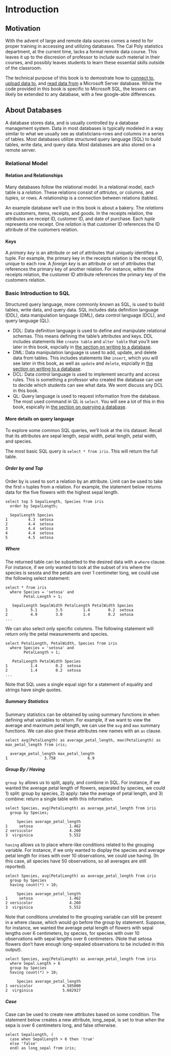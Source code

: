 # Introduction

## Motivation
With the advent of large and remote data sources comes a need to for proper training in accessing and utilizing databases. The Cal Poly statistics department, at the current time, lacks a formal remote data course. This leaves it up to the discresion of professor to include such material in their courses, and possibly leaves students to learn these essential skills outside of the classroom.

The technical purpose of this book is to demostrate how to [connect to](03-connections.Rmd), [upload data to](04-writing.Rmd), and [read data from](05-querying.Rmd) a Microsoft Server database. While the code provided in this book is specific to Microsoft SQL, the lessens can likely be extended to any database, with a few google-able differences. 

## About Databases
A database stores data, and is usually controlled by a database management system. Data in most databases is typically modeled in a way similar to what we usually see as statisticians--rows and columns in a series of tables. Most databases utilize structured query language (SQL) to build tables, write data, and query data. Most databases are also stored on a remote server. 

### Relational Model
#### Relation and Relationships
Many databases follow the relational model. In a relational model, each table is a *relation*. These relations consist of *attriutes*, or columns, and *tuples*, or rows. A relationship is a connection between relations (tables).

An example database we'll use in this book is about a bakery. The *relations* are customers, items, receipts, and goods. In the receipts relation, the *attributes* are receipt ID, customer ID, and date of purchase. Each *tuple* represents one receipt. One *relation* is that customer ID references the ID attribute of the customers relation.

#### Keys
A *primary key* is an attribute or set of attributes that uniquely identifies a tuple. For example, the primary key in the receipts relation is the receipt ID, unique to each row. A *foreign key* is an attribute or set of attributes that references the primary key of another relation. For instance, within the receipts relation, the customer ID attribute references the primary key of the customers relation.

### Basic Introduction to SQL
Structured query language, more commonly known as SQL, is used to build tables, write data, and query data. SQL includes data definition language (DDL), data manipulation language (DML), data control language (DCL), and query language (QL).

- DDL: Data definition language is used to define and manipulate relational schemas. This means defining the table's attributes and keys. DDL includes statements like `create table` and `alter table` that you'll see later in this book, espcially in [the section on writing to a database](04-writing.Rmd).
- DML: Data manipulation language is used to add, update, and delete data from tables. This includes statements like `insert`, which you will see later in this book, as well as `update` and `delete`, espcially in [the section on writing to a database](04-writing.Rmd).
- DCL: Data control language is used to implement security and access rules. This is something a professor who created the database can use to decide which students can see what data. We wont discuss any DCL in this book.
- QL: Query language is used to request information from the database. The most used command in QL is `select`. You will see a lot of this in this book, espically in [the section on querying a database](05-querying.Rmd).

#### More details on query language
To explore some common SQL queries, we'll look at the iris dataset. Recall that its attributes are sepal length, sepal width, petal length, petal width, and species.

The most basic SQL query is `select * from iris`. This will return the full table.

##### Order by and Top
Order by is used to sort a relation by an attribute. Limit can be used to take the first `n` tuples from a relation. For example, the statement below returns data for the five flowers with the highest sepal length.

```
select top 5 SepalLength, Species from iris 
  order by SepalLength;
```
```
  SepalLength Species
1         4.3  setosa
2         4.4  setosa
3         4.4  setosa
4         4.4  setosa
5         4.5  setosa
```

##### Where
The returned table can be subsetted to the desired data with a `where` clause. For instance, if we only wanted to look at the subset of iris where the species is sesota and the petals are over 1 centimeter long, we could use the following select statement:

```
select * from iris
  where Species = 'setosa' and
        Petal.Length > 1;
```
```
   SepalLength SepalWidth PetalLength PetalWidth Species
1          5.1        3.5         1.4        0.2  setosa
2          4.9        3.0         1.4        0.2  setosa
...
```

We can also select only specific columns. The following statement will return only the petal measurements and species.

```
select PetalLength, PetalWidth, Species from iris
  where Species = 'setosa' and
        PetalLength > 1;
```
```
   PetalLength PetalWidth Species
1          1.4        0.2  setosa
2          1.4        0.2  setosa
...
```

Note that SQL uses a single equal sign for a statement of equality and strings have single quotes.

##### Summary Statistics
Summary statistics can be obtained by using summary functions in when defining what variables to return. For example, if we want to view the average and maximum petal length, we can use the `avg` and `max` summary functions. We can also give these attributes new names with an `as` clause.

```
select avg(PetalLength) as average_petal_length, max(PetalLength) as max_petal_length from iris;
```
```
  average_petal_length max_petal_length
1                3.758              6.9
```

##### Group By / Having

`group by` allows us to split, apply, and combine in SQL. For instance, if we wanted the average petal length of flowers, separated by species, we could 1) split: group by species, 2) apply: take the average of petal length, and 3) combine: return a single table with this information.

```
select Species, avg(PetalLength) as average_petal_length from iris
  group by Species;
```
```
     Species average_petal_length
1     setosa                1.462
2 versicolor                4.260
3  virginica                5.552
```

`having` allows us to place where-like conditions related to the grouping variable. For instance, if we only wanted to display the species and average petal length for irises with over 10 observations, we could use having. (In this case, all species have 50 observations, so all averages are still reported).

```
select Species, avg(PetalLength) as average_petal_length from iris
  group by Species
  having count(*) > 10;
```
```
     Species average_petal_length
1     setosa                1.462
2 versicolor                4.260
3  virginica                5.552
```

Note that conditions unrelated to the grouping variable can still be present in a where clause, which would go before the group by statement. Suppose, for instance, we wanted the average petal length of flowers with sepal lengths over 6 centimeters, by species, for species with over 10 observations with sepal lengths over 6 centimeters. (Note that setosa flowers don't have enough long-sepaled observations to be included in this output).

```
select Species, avg(PetalLength) as average_petal_length from iris
  where Sepal.Length > 6
  group by Species
  having count(*) > 10;
```
```
     Species average_petal_length
1 versicolor             4.585000
2  virginica             5.682927
```

##### Case

Case can be used to create new attributes based on some condition. The statement below creates a new attribute, long_sepal, is set to true when the sepa is over 6 centimeters long, and false otherwise.

```
select SepalLength, (
  case when SepalLength > 6 then 'true' 
  else 'false' 
  end) as long_sepal from iris;
```



